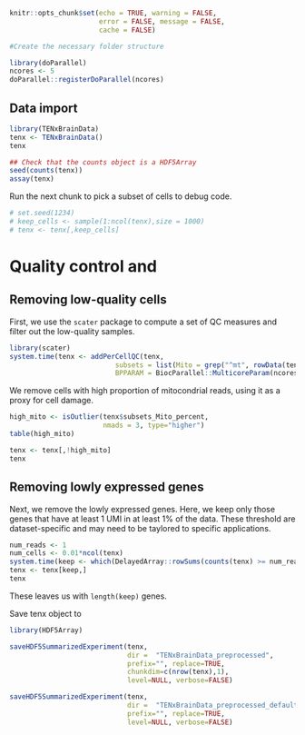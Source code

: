 

```r
knitr::opts_chunk$set(echo = TRUE, warning = FALSE, 
                      error = FALSE, message = FALSE, 
                      cache = FALSE)
```

```r
#Create the necessary folder structure

library(doParallel)
ncores <- 5
doParallel::registerDoParallel(ncores)
```

## Data import 
```r
library(TENxBrainData)
tenx <- TENxBrainData()
tenx

## Check that the counts object is a HDF5Array
seed(counts(tenx))
assay(tenx)
```

Run the next chunk to pick a subset of cells to debug code.

```r
# set.seed(1234)
# keep_cells <- sample(1:ncol(tenx),size = 1000)
# tenx <- tenx[,keep_cells]
```

# Quality control and 

## Removing low-quality cells

First, we use the `scater` package to compute a set of 
QC measures and filter out the low-quality samples.

```r
library(scater)
system.time(tenx <- addPerCellQC(tenx, 
                          subsets = list(Mito = grep("^mt", rowData(tenx)$Symbol)),
                          BPPARAM = BiocParallel::MulticoreParam(ncores)))
```

We remove cells with high proportion of mitocondrial 
reads, using it as a proxy for cell damage. 

```r
high_mito <- isOutlier(tenx$subsets_Mito_percent, 
                       nmads = 3, type="higher")
table(high_mito)

tenx <- tenx[,!high_mito]
tenx
```

## Removing lowly expressed genes

Next, we remove the lowly expressed genes. Here, 
we keep only those genes that have at least 1 UMI 
in at least 1% of the data. These threshold are
dataset-specific and may need to be taylored to 
specific applications.

```r
num_reads <- 1
num_cells <- 0.01*ncol(tenx)
system.time(keep <- which(DelayedArray::rowSums(counts(tenx) >= num_reads ) >= num_cells))
tenx <- tenx[keep,]
tenx
```

These leaves us with `length(keep)` genes.


Save tenx object to
```r
library(HDF5Array)

saveHDF5SummarizedExperiment(tenx,
                             dir =  "TENxBrainData_preprocessed",
                             prefix="", replace=TRUE,
                             chunkdim=c(nrow(tenx),1),
                             level=NULL, verbose=FALSE)

saveHDF5SummarizedExperiment(tenx, 
                             dir =  "TENxBrainData_preprocessed_default", 
                             prefix="", replace=TRUE, 
                             level=NULL, verbose=FALSE)
```
